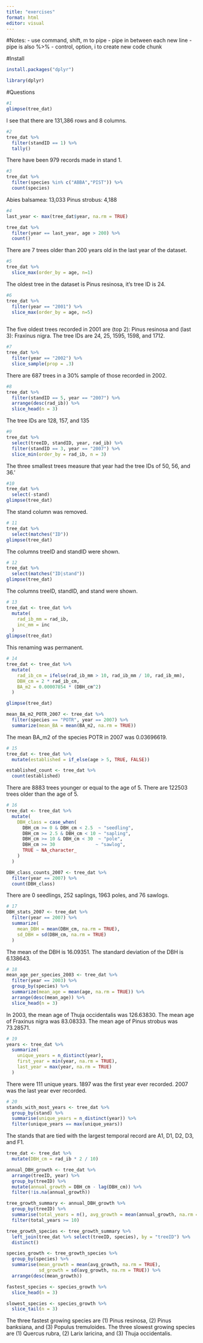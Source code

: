 ```yaml
---
title: "exercises"
format: html
editor: visual
---
```


#Notes: - use command, shift, m to pipe - pipe in between each new line - pipe is also %\>% - control, option, i to create new code chunk

#Install

```r
install.packages("dplyr")
```

```r
library(dplyr)
```

#Questions

```r
#1
glimpse(tree_dat)
```

I see that there are 131,386 rows and 8 columns.

```r
#2
tree_dat %>%
  filter(standID == 1) %>%
  tally()
```

There have been 979 records made in stand 1.

```r
#3
tree_dat %>%
  filter(species %in% c("ABBA","PIST")) %>%
  count(species)
```

Abies balsamea: 13,033 Pinus strobus: 4,188

```r
#4
last_year <- max(tree_dat$year, na.rm = TRUE)

tree_dat %>%
  filter(year == last_year, age > 200) %>%
  count()
```

There are 7 trees older than 200 years old in the last year of the dataset.

```r
#5
tree_dat %>%
  slice_max(order_by = age, n=1)
```

The oldest tree in the dataset is Pinus resinosa, it's tree ID is 24.

```r
#6
tree_dat %>%
  filter(year == "2001") %>%
  slice_max(order_by = age, n=5) 
  
```

The five oldest trees recorded in 2001 are (top 2): Pinus resinosa and (last 3): Fraxinus nigra. The tree IDs are 24, 25, 1595, 1598, and 1712.

```r
#7
tree_dat %>%
  filter(year == "2002") %>%
  slice_sample(prop = .3)
```

There are 687 trees in a 30% sample of those recorded in 2002.

```r
#8
tree_dat %>% 
  filter(standID == 5, year == "2007") %>%
  arrange(desc(rad_ib)) %>%
  slice_head(n = 3)
```

The tree IDs are 128, 157, and 135

```r
#9
tree_dat %>% 
  select(treeID, standID, year, rad_ib) %>% 
  filter(standID == 3, year == "2007") %>% 
  slice_min(order_by = rad_ib, n = 3)
```

The three smallest trees measure that year had the tree IDs of 50, 56, and 36.'

```r
#10
tree_dat %>% 
  select(-stand)
glimpse(tree_dat)
```
The stand column was removed.


```r
# 11
tree_dat %>% 
  select(matches("ID"))
glimpse(tree_dat)
```
The columns treeID and standID were shown.

```r
# 12
tree_dat %>% 
  select(matches("ID|stand"))
glimpse(tree_dat)
```
The columns treeID, standID, and stand were shown.

```r
# 13
tree_dat <- tree_dat %>% 
  mutate(
    rad_ib_mm = rad_ib,
    inc_mm = inc
  )
glimpse(tree_dat)
```
This renaming was permanent.

```r
# 14
tree_dat <- tree_dat %>% 
  mutate(
    rad_ib_cm = ifelse(rad_ib_mm > 10, rad_ib_mm / 10, rad_ib_mm),
    DBH_cm = 2 * rad_ib_cm,
    BA_m2 = 0.00007854 * (DBH_cm^2)
  )

glimpse(tree_dat)

mean_BA_m2_POTR_2007 <- tree_dat %>%
  filter(species == "POTR", year == 2007) %>% 
  summarize(mean_BA = mean(BA_m2, na.rm = TRUE))
```
The mean BA_m2 of the species POTR in 2007 was 0.03696619. 

```r
# 15
tree_dat <- tree_dat %>% 
  mutate(established = if_else(age > 5, TRUE, FALSE))

established_count <- tree_dat %>% 
  count(established)
```
There are 8883 trees younger or equal to the age of 5. There are 122503 trees older than the age of 5.

```r
# 16
tree_dat <- tree_dat %>% 
  mutate(
    DBH_class = case_when(
      DBH_cm >= 0 & DBH_cm < 2.5  ~ "seedling",
      DBH_cm >= 2.5 & DBH_cm < 10 ~ "sapling",
      DBH_cm >= 10 & DBH_cm < 30  ~ "pole",
      DBH_cm >= 30               ~ "sawlog",
      TRUE ~ NA_character_
    )
  )

DBH_class_counts_2007 <- tree_dat %>% 
  filter(year == 2007) %>% 
  count(DBH_class)
```

There are 0 seedlings, 252 saplings, 1963 poles, and 76 sawlogs.

```r
# 17
DBH_stats_2007 <- tree_dat %>% 
  filter(year == 2007) %>%
  summarize(
    mean_DBH = mean(DBH_cm, na.rm = TRUE),
    sd_DBH = sd(DBH_cm, na.rm = TRUE)
  )
```

The mean of the DBH is 16.09351. The standard deviation of the DBH is 6.138643.

```r
# 18
mean_age_per_species_2003 <- tree_dat %>% 
  filter(year == 2003) %>% 
  group_by(species) %>% 
  summarize(mean_age = mean(age, na.rm = TRUE)) %>% 
  arrange(desc(mean_age)) %>% 
  slice_head(n = 3)
```

In 2003, the mean age of Thuja occidentalis was 126.63830. The mean age of Fraxinus nigra was 83.08333. The mean age of Pinus strobus was 73.28571.

```r
# 19
years <- tree_dat %>% 
  summarize(
    unique_years = n_distinct(year),
    first_year = min(year, na.rm = TRUE),
    last_year = max(year, na.rm = TRUE)
  )
```

There were 111 unique years. 1897 was the first year ever recorded. 2007 was the last year ever recorded.

```r
# 20
stands_with_most_years <- tree_dat %>% 
  group_by(stand) %>% 
  summarise(unique_years = n_distinct(year)) %>% 
  filter(unique_years == max(unique_years))
```

The stands that are tied with the largest temporal record are A1, D1, D2, D3, and F1.

```r
tree_dat <- tree_dat %>% 
  mutate(DBH_cm = rad_ib * 2 / 10)

annual_DBH_growth <- tree_dat %>% 
  arrange(treeID, year) %>% 
  group_by(treeID) %>% 
  mutate(annual_growth = DBH_cm - lag(DBH_cm)) %>% 
  filter(!is.na(annual_growth))

tree_growth_summary <- annual_DBH_growth %>% 
  group_by(treeID) %>% 
  summarise(total_years = n(), avg_growth = mean(annual_growth, na.rm = TRUE)) %>% 
  filter(total_years >= 10)

tree_growth_species <- tree_growth_summary %>% 
  left_join(tree_dat %>% select(treeID, species), by = "treeID") %>% 
  distinct()

species_growth <- tree_growth_species %>% 
  group_by(species) %>% 
  summarise(mean_growth = mean(avg_growth, na.rm = TRUE),
            sd_growth = sd(avg_growth, na.rm = TRUE)) %>% 
  arrange(desc(mean_growth))

fastest_species <- species_growth %>% 
  slice_head(n = 3)

slowest_species <- species_growth %>% 
  slice_tail(n = 3)
```

The three fastest growing species are (1) Pinus resinosa, (2) Pinus banksiana, and (3) Populus tremuloides. The three slowest growing species are (1) Quercus rubra, (2) Larix laricina, and (3) Thuja occidentalis. 
